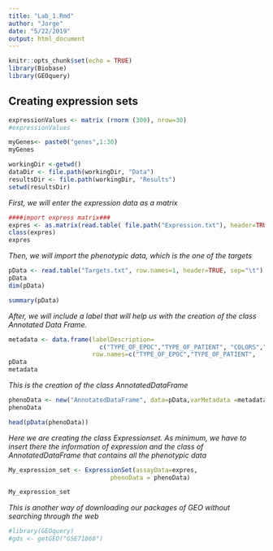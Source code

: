 ```yaml
---
title: "Lab_1.Rmd"
author: "Jorge"
date: "5/22/2019"
output: html_document
---
```


```r
knitr::opts_chunk$set(echo = TRUE)
library(Biobase)
library(GEOquery)
```

## Creating expression sets

```r
expressionValues <- matrix (rnorm (300), nrow=30)
#expressionValues

myGenes<- paste0("genes",1:30)
myGenes
```

```r
workingDir <-getwd()
dataDir <- file.path(workingDir, "Data")
resultsDir <- file.path(workingDir, "Results")
setwd(resultsDir)
```

*First, we will enter the expression data as a matrix*
```r
####import express matrix###  
expres <- as.matrix(read.table( file.path("Expression.txt"), header=TRUE, sep="\t", row.names=1, as.is=TRUE))
class(expres)
expres

```

*Then, we will import the phenotypic data, which is the one of the targets*
```r
pData <- read.table("Targets.txt", row.names=1, header=TRUE, sep="\t")
pData
dim(pData)

summary(pData)
```

*After, we will include a label that will help us with the creation of the class Annotated Data Frame.*
```r
metadata <- data.frame(labelDescription=
                         c("TYPE_OF_EPOC","TYPE_OF_PATIENT", "COLORS","SHORT_NAME"),
                       row.names=c("TYPE_OF_EPOC","TYPE_OF_PATIENT",    "COLORS","SHORT_NAME"))
pData
metadata


```


*This is the creation of the class AnnotatedDataFrame*
```r
phenoData <- new("AnnotatedDataFrame", data=pData,varMetadata =metadata)
phenoData

```

```r
head(pData(phenoData))
```

*Here we are creating the class Expressionset. As minimum, we have to insert there the information of expression and the class of AnnotatedDataFrame that contains all the phenotypic data*
```r
My_expression_set <- ExpressionSet(assayData=expres,
                            phenoData = phenoData)

My_expression_set

```

*This is another way of downloading our packages of GEO without searching through the web*
```r
#library(GEOquery)
#gds <- getGEO("GSE71868")

```